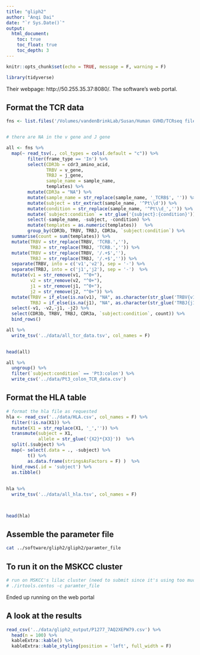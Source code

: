 ```yaml
---
title: "gliph2"
author: "Anqi Dai"
date: "`r Sys.Date()`"
output:
  html_document:
    toc: true
    toc_float: true
    toc_depth: 3
---
```


```r
knitr::opts_chunk$set(echo = TRUE, message = F, warning = F)
```

```r
library(tidyverse)
```

Their webpage: http://50.255.35.37:8080/. The software's web portal.

## Format the TCR data

```r
fns <- list.files('/Volumes/vandenBrinkLab/Susan/Human GVHD/TCRseq files/', full.names = T)


# there are NA in the v gene and J gene

all <- fns %>% 
  map(~ read_tsv(., col_types = cols(.default = "c")) %>% 
        filter(frame_type == 'In') %>% 
        select(CDR3b = cdr3_amino_acid,
               TRBV = v_gene,
               TRBJ = j_gene,
               sample_name = sample_name,
               templates) %>% 
        mutate(CDR3a = "NA") %>% 
        mutate(sample_name = str_replace(sample_name, '_TCRB$', '')) %>% 
        mutate(subject = str_extract(sample_name, '^Pt\\d')) %>% 
        mutate(condition = str_replace(sample_name, '^Pt\\d_','')) %>% 
        mutate(`subject:condition` = str_glue('{subject}:{condition}')) %>% 
        select(-sample_name, -subject, -condition) %>% 
        mutate(templates = as.numeric(templates))   %>% 
        group_by(CDR3b, TRBV, TRBJ, CDR3a, `subject:condition`) %>% 
  summarise(count = sum(templates)) %>% 
  mutate(TRBV = str_replace(TRBV, 'TCRB.',''),
         TRBJ = str_replace(TRBJ, 'TCRB.','')) %>% 
  mutate(TRBV = str_replace(TRBV, '/.+$',''),
         TRBJ = str_replace(TRBJ, '/.+$','')) %>% 
  separate(TRBV, into = c('v1','v2'), sep = '-') %>% 
  separate(TRBJ, into = c('j1','j2'), sep = '-')  %>% 
  mutate(v1 = str_remove(v1, "^0+"),
         v2 = str_remove(v2, "^0+"),
         j1 = str_remove(j1, "^0+"),
         j2 = str_remove(j2, "^0+")) %>% 
  mutate(TRBV = if_else(is.na(v1), "NA", as.character(str_glue('TRBV{v1}-{v2}'))),
         TRBJ = if_else(is.na(j1), "NA", as.character(str_glue('TRBJ{j1}-{j2}'))))  %>% 
  select(-v1, -v2,-j1, -j2) %>% 
  select(CDR3b, TRBV, TRBJ, CDR3a, `subject:condition`, count)) %>% 
  bind_rows()

all %>% 
  write_tsv('../data/all_tcr_data.tsv', col_names = F)
  

head(all)

all %>% 
  ungroup() %>% 
  filter(`subject:condition` == 'Pt3:colon') %>% 
  write_csv('../data/Pt3_colon_TCR_data.csv')
```

## Format the HLA table

```r
# format the hla file as requested
hla <- read_csv('../data/HLA.csv', col_names = F) %>% 
  filter(!is.na(X1)) %>% 
  mutate(X1 = str_replace(X1, '_','')) %>% 
  transmute(subject = X1,
            allele = str_glue('{X2}*{X3}'))  %>% 
  split(.$subject) %>% 
  map(~ select(.data = ., -subject) %>% 
        t() %>% 
        as.data.frame(stringsAsFactors = F) )  %>% 
  bind_rows(.id = 'subject') %>% 
  as.tibble()
  
  
hla %>% 
  write_tsv('../data/all_hla.tsv', col_names = F)
  


head(hla)
```

## Assemble the parameter file

```bash
cat ../software/gliph2/gliph2/paramter_file
```

## To run it on the MSKCC cluster 

```r
# run on MSKCC's lilac cluster (need to submit since it's using too much memory)
# ./irtools.centos -c paramter_file
```

Ended up running on the web portal

## A look at the results

```r
read_csv('../data/gliph2_output/P1277_7AQ2XEPW79.csv') %>% 
  head(n = 100) %>% 
  kableExtra::kable() %>% 
  kableExtra::kable_styling(position = 'left', full_width = F)
```

